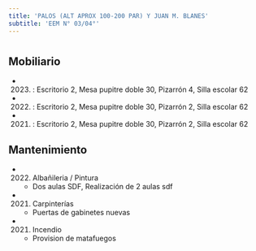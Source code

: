 ```yaml
---
title: 'PALOS (ALT APROX 100-200 PAR) Y JUAN M. BLANES'
subtitle: 'EEM N° 03/04°'
---
```


#


## Mobiliario

*  (2023) : Escritorio 2, Mesa pupitre doble 30, Pizarrón 4, Silla escolar 62 

*  (2022) : Escritorio 2, Mesa pupitre doble 30, Pizarrón 2, Silla escolar 62 

*  (2021) : Escritorio 2, Mesa pupitre doble 30, Pizarrón 2, Silla escolar 62 





## Mantenimiento

*  (2022) Albañileria / Pintura 
    + Dos aulas SDF, Realización de 2 aulas sdf

*  (2021) Carpinterías 
    + Puertas de gabinetes nuevas

*  (2021) Incendio 
    + Provision de matafuegos



